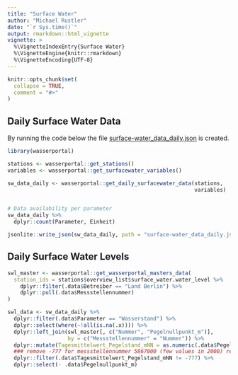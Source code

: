 ```yaml
---
title: "Surface Water"
author: "Michael Rustler"
date: "`r Sys.time()`"
output: rmarkdown::html_vignette
vignette: >
  %\VignetteIndexEntry{Surface Water}
  %\VignetteEngine{knitr::rmarkdown}
  %\VignetteEncoding{UTF-8}
---
```


```r
knitr::opts_chunk$set(
  collapse = TRUE,
  comment = "#>"
)
```

## Daily Surface Water Data

By running the code below the file [surface-water_data_daily.json](https://kwb-r.github.io/wasserportal/surface-water_data_daily.json)
is created.



```r
library(wasserportal)

stations <- wasserportal::get_stations()
variables <- wasserportal::get_surfacewater_variables()

sw_data_daily <- wasserportal::get_daily_surfacewater_data(stations,
                                                           variables)


# Data availability per parameter
sw_data_daily %>%
  dplyr::count(Parameter, Einheit)

jsonlite::write_json(sw_data_daily, path = "surface-water_data_daily.json")

```


## Daily Surface Water Levels


```r

swl_master <- wasserportal::get_wasserportal_masters_data(
  station_ids = stations$overview_list$surface_water.water_level %>%
    dplyr::filter(.data$Betreiber == "Land Berlin") %>%
    dplyr::pull(.data$Messstellennummer)
)

swl_data <- sw_data_daily %>%
  dplyr::filter(.data$Parameter == "Wasserstand") %>%
  dplyr::select(where(~!all(is.na(.x)))) %>%
  dplyr::left_join(swl_master[, c("Nummer", "Pegelnullpunkt_m")],
                   by = c("Messstellennummer" = "Nummer")) %>%
  dplyr::mutate(Tagesmittelwert_Pegelstand_mNN = as.numeric(.data$Pegelnullpunkt_m) + .data$Tagesmittelwert/100) %>%
  ### remove -777 for messstellennummer 5867000 (few values in 2000) resulted by step above
  dplyr::filter(.data$Tagesmittelwert_Pegelstand_mNN != -777) %>%
  dplyr::select(- .data$Pegelnullpunkt_m)

```

